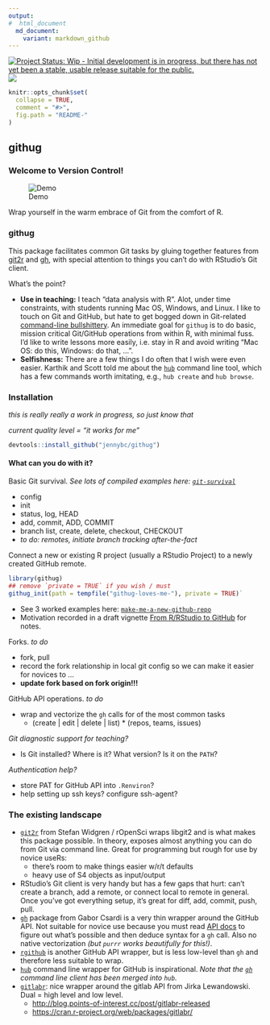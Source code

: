 ```yaml
---
output:
#  html_document
  md_document:
    variant: markdown_github
---
```


<!-- README.md is generated from README.Rmd. Please edit that file -->

[![Project Status: Wip - Initial development is in progress, but there has not yet been a stable, usable release suitable for the public.](http://www.repostatus.org/badges/0.1.0/wip.svg)](http://www.repostatus.org/#wip) [![](http://www.r-pkg.org/badges/version/githug)](http://www.r-pkg.org/pkg/githug)

<!-- [![Build Status](https://travis-ci.org/jennybc/githug?branch=master)](https://travis-ci.org/jennybc/githug) -->

```r
knitr::opts_chunk$set(
  collapse = TRUE,
  comment = "#>",
  fig.path = "README-"
)
```

## githug

### Welcome to Version Control!

<!--[Demo](https://analovesdotcom.files.wordpress.com/2015/10/voldyhug-1440161473.gif)-->

![Demo](img/voldyhug-1440161473.gif)

Wrap yourself in the warm embrace of Git from the comfort of R.

### githug

This package facilitates common Git tasks by gluing together features from [git2r](https://github.com/ropensci/git2r) and [gh](https://github.com/gaborcsardi/gh), with special attention to things you can't do with RStudio's Git client.

What's the point?

  * **Use in teaching:** I teach "data analysis with R". Alot, under time constraints, with students running Mac OS, Windows, and Linux.  I like to touch on Git and GitHub, but hate to get bogged down in Git-related [command-line bullshittery](http://www.pgbovine.net/command-line-bullshittery.htm). An immediate goal for `githug` is to do basic, mission critical Git/GitHub operations from within R, with minimal fuss. I'd like to write lessons more easily, i.e. stay in R and avoid writing "Mac OS: do this, Windows: do that, ...".
  * **Selfishness:** There are a few things I do often that I wish were even easier. Karthik and Scott told me about the [`hub`](https://hub.github.com) command line tool, which has a few commands worth imitating, e.g., `hub create` and `hub browse`.

### Installation

*this is really really a work in progress, so just know that*

*current quality level = "it works for me"*

```r
devtools::install_github("jennybc/githug")
```

#### What can you do with it?

Basic Git survival. *See lots of compiled examples here: [`git-survival`](https://github.com/jennybc/githug/blob/master/internal/git-survival.md)*

  * config
  * init
  * status, log, HEAD
  * add, commit, ADD, COMMIT
  * branch list, create, delete, checkout, CHECKOUT
  * *to do: remotes, initiate branch tracking after-the-fact*

Connect a new or existing R project (usually a RStudio Project) to a newly created GitHub remote.

```r
library(githug)
## remove `private = TRUE` if you wish / must
githug_init(path = tempfile("githug-loves-me-"), private = TRUE)`
```

  * See 3 worked examples here: [`make-me-a-new-github-repo`](https://github.com/jennybc/githug/blob/master/internal/make-me-a-new-github-repo.md)
  * Motivation recorded in a draft vignette [From R/RStudio to GitHub](vignettes/rstudio-to-github.Rmd) for notes.

Forks. *to do*

  * fork, pull
  * record the fork relationship in local git config so we can make it easier for novices to ...
  * __update fork based on fork origin!!!__

GitHub API operations. *to do*

  * wrap and vectorize the `gh` calls for of the most common tasks
    - (create | edit | delete | list) * (repos, teams, issues)

*Git diagnostic support for teaching?*

  * Is Git installed? Where is it? What version? Is it on the `PATH`?

*Authentication help?*

  * store PAT for GitHub API into `.Renviron`?
  * help setting up ssh keys? configure ssh-agent?

### The existing landscape

  * [`git2r`](https://github.com/ropensci/git2r/) from Stefan Widgren / rOpenSci wraps libgit2 and is what makes this package possible. In theory, exposes almost anything you can do from Git via command line. Great for programming but rough for use by novice useRs:
    - there's room to make things easier w/r/t defaults
    - heavy use of S4 objects as input/output
  * RStudio's Git client is very handy but has a few gaps that hurt: can't create a branch, add a remote, or connect local to remote in general. Once you've got everything setup, it's great for diff, add, commit, push, pull.
  * [`gh`](https://github.com/gaborcsardi/gh) package from Gabor Csardi is a very thin wrapper around the GitHub API. Not suitable for novice use because you must read [API docs](https://developer.github.com/v3/) to figure out what's possible and then deduce syntax for a `gh` call. Also no native vectorization *(but `purrr` works beautifully for this!)*.
  * [`rgithub`](https://github.com/cscheid/rgithub/) is another GitHub API wrapper, but is less low-level than `gh` and therefore less suitable to wrap.
-   [`hub`](https://hub.github.com) command line wrapper for GitHub is inspirational. *Note that the [`gh`](https://github.com/jingweno/gh) command line client has been merged into `hub`.*
  * [`gitlabr`](http://gitlab.points-of-interest.cc/points-of-interest/gitlabr/issues/): nice wrapper around the gitlab API from Jirka Lewandowski. Dual = high level and low level.
    - <http://blog.points-of-interest.cc/post/gitlabr-released>
    - <https://cran.r-project.org/web/packages/gitlabr/>
